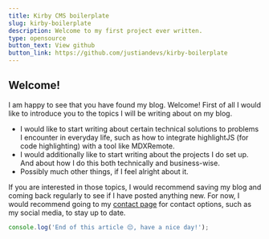 ```yaml
---
title: Kirby CMS boilerplate
slug: kirby-boilerplate
description: Welcome to my first project ever written.
type: opensource
button_text: View github
button_link: https://github.com/justiandevs/kirby-boilerplate
---
```

## Welcome!
I am happy to see that you have found my blog. Welcome! First of all I would like to introduce you to the topics I will be writing about on my blog.

- I would like to start writing about certain technical solutions to problems I encounter in everyday life, such as how to integrate highlightJS (for code highlighting) with a tool like MDXRemote.
- I would additionally like to start writing about the projects I do set up. And about how I do this both technically and business-wise.
- Possibly much other things, if I feel alright about it.

If you are interested in those topics, I would recommend saving my blog and coming back regularly to see if I have posted anything new. For now, I would recommend going to my [contact page](/contact) for contact options, such as my social media, to stay up to date.

```javascript
console.log('End of this article 😔, have a nice day!');
```
